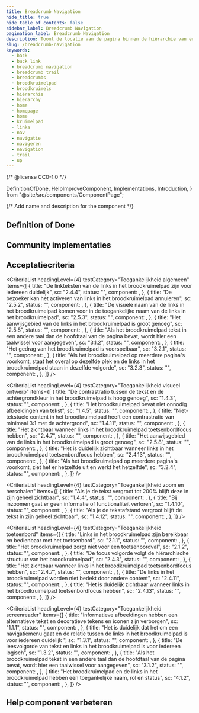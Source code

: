 ```yaml
---
title: Breadcrumb Navigation
hide_title: true
hide_table_of_contents: false
sidebar_label: Breadcrumb Navigation
pagination_label: Breadcrumb Navigation
description: Toont de locatie van de pagina binnen de hiërarchie van een website en biedt de mogelijkheid om tussen niveaus te navigeren.
slug: /breadcrumb-navigation
keywords:
  - back
  - back link
  - breadcrumb navigation
  - breadcrumb trail
  - breadcrumbs
  - broodkruimelpad
  - broodkruimels
  - hiërarchie
  - hierarchy
  - home
  - homepage
  - home
  - kruimelpad
  - links
  - nav
  - navigatie
  - navigeren
  - navigation
  - trail
  - up
---
```


{/* @license CC0-1.0 */}

  DefinitionOfDone,
  HelpImproveComponent,
  Implementations,
  Introduction,
} from "@site/src/components/ComponentPage";

{/* Add name and description for the component */}


<Introduction component={component} headingLevel={1} description={description} />

## Definition of Done

<DefinitionOfDone component={component} headingLevel={3} />

## Community implementaties

<Implementations component={component} headingLevel={3} />

## Acceptatiecriteria

<AcIntro />

<CriteriaList
  headingLevel={4}
  testCategory="Toegankelijkheid algemeen"
  items={[
    {
      title: "De linkteksten van de links in het broodkruimelpad zijn voor iedereen duidelijk",
      sc: "2.4.4",
      status: "",
      component: <Wcag244 />,
    },
    {
      title: "De bezoeker kan het activeren van links in het broodkruimelpad annuleren",
      sc: "2.5.2",
      status: "",
      component: <Wcag252 />,
    },
    {
      title:
        "De visuele naam van de links in het broodkruimelpad komen voor in de toegankelijke naam van de links in het broodkruimelpad",
      sc: "2.5.3",
      status: "",
      component: <Wcag253 />,
    },
    {
      title: "Het aanwijsgebied van de links in het broodkruimelpad is groot genoeg",
      sc: "2.5.8",
      status: "",
      component: <Wcag258 />,
    },
    {
      title:
        "Als het broodkruimelpad tekst in een andere taal dan de hoofdtaal van de pagina bevat, wordt hier een taalwissel voor aangegeven",
      sc: "3.1.2",
      status: "",
      component: <Wcag312 />,
    },
    {
      title: "Het gedrag van het broodkruimelpad is voorspelbaar",
      sc: "3.2.1",
      status: "",
      component: <Wcag321 />,
    },
    {
      title:
        "Als het broodkruimelpad op meerdere pagina's voorkomt, staat het overal op dezelfde plek en de links in het broodkruimelpad staan in dezelfde volgorde",
      sc: "3.2.3",
      status: "",
      component: <Wcag323 />,
    },
  ]}
/>

<CriteriaList
  headingLevel={4}
  testCategory="Toegankelijkheid visueel ontwerp"
  items={[
    {
      title: "De contrastratio tussen de tekst en de achtergrondkleur in het broodkruimelpad is hoog genoeg",
      sc: "1.4.3",
      status: "",
      component: <Wcag143 />,
    },
    {
      title: "Het broodkruimelpad bevat niet onnodig afbeeldingen van tekst",
      sc: "1.4.5",
      status: "",
      component: <Wcag145 />,
    },
    {
      title:
        "Niet-tekstuele content in het broodkruimelpad heeft een contrastratio van minimaal 3:1 met de achtergrond",
      sc: "1.4.11",
      status: "",
      component: <Wcag1411 />,
    },
    {
      title: "Het zichtbaar wanneer links in het broodkruimelpad toetsenbordfocus hebben",
      sc: "2.4.7",
      status: "",
      component: <Wcag247 />,
    },
    {
      title: "Het aanwijsgebied van de links in het broodkruimelpad is groot genoeg",
      sc: "2.5.8",
      status: "",
      component: <Wcag258 />,
    },
    {
      title: "Het is duidelijk zichtbaar wanneer links in het broodkruimelpad toetsenbordfocus hebben",
      sc: "2.4.13",
      status: "",
      component: <Wcag2413 />,
    },
    {
      title: "Als het broodkruimelpad op meerdere pagina's voorkomt, ziet het er hetzelfde uit en werkt het hetzelfde",
      sc: "3.2.4",
      status: "",
      component: <Wcag324 />,
    },
  ]}
/>

<CriteriaList
  headingLevel={4}
  testCategory="Toegankelijkheid zoom en herschalen"
  items={[
    {
      title: "Als je de tekst vergroot tot 200% blijft deze in zijn geheel zichtbaar",
      sc: "1.4.4",
      status: "",
      component: <Wcag144 />,
    },
    {
      title: "Bij inzoomen gaat er geen informatie of functionaliteit verloren",
      sc: "1.4.10",
      status: "",
      component: <Wcag1410 />,
    },
    {
      title: "Als je de tekstafstand vergroot blijft de tekst in zijn geheel zichtbaar",
      sc: "1.4.12",
      status: "",
      component: <Wcag1412 />,
    },
  ]}
/>

<CriteriaList
  headingLevel={4}
  testCategory="Toegankelijkheid toetsenbord"
  items={[
    {
      title: "Links in het broodkruimelpad zijn bereikbaar en bedienbaar met het toetsenbord",
      sc: "2.1.1",
      status: "",
      component: <Wcag211 />,
    },
    {
      title: "Het broodkruimelpad zorgt niet voor een toetsenbordval",
      sc: "2.1.2",
      status: "",
      component: <Wcag212 />,
    },
    {
      title: "De focus volgorde volgt de hiërarchische structuur van het broodkruimelpad",
      sc: "2.4.3",
      status: "",
      component: <Wcag243 />,
    },
    {
      title: "Het zichtbaar wanneer links in het broodkruimelpad toetsenbordfocus hebben",
      sc: "2.4.7",
      status: "",
      component: <Wcag247 />,
    },
    {
      title: "De links in het broodkruimelpad worden niet bedekt door andere content",
      sc: "2.4.11",
      status: "",
      component: <Wcag2411 />,
    },
    {
      title: "Het is duidelijk zichtbaar wanneer links in het broodkruimelpad toetsenbordfocus hebben",
      sc: "2.4.13",
      status: "",
      component: <Wcag2413 />,
    },
  ]}
/>

<CriteriaList
  headingLevel={4}
  testCategory="Toegankelijkheid screenreader"
  items={[
    {
      title: "Informatieve afbeeldingen hebben een alternatieve tekst en decoratieve tekens en iconen zijn verborgen",
      sc: "1.1.1",
      status: "",
      component: <Wcag111 />,
    },
    {
      title:
        "Het is duidelijk dat het om een navigatiemenu gaat en de relatie tussen de links in het broodkruimelpad is voor iedereen duidelijk ",
      sc: "1.3.1",
      status: "",
      component: <Wcag131 />,
    },
    {
      title: "De leesvolgorde van tekst en links in het broodkruimelpad is voor iedereen logisch",
      sc: "1.3.2",
      status: "",
      component: <Wcag132 />,
    },
    {
      title:
        "Als het broodkruimelpad tekst in een andere taal dan de hoofdtaal van de pagina bevat, wordt hier een taalwissel voor aangegeven",
      sc: "3.1.2",
      status: "",
      component: <Wcag312 />,
    },
    {
      title: "Het broodkruimelpad en de links in het broodkruimelpad hebben een toegankelijke naam, rol en status",
      sc: "4.1.2",
      status: "",
      component: <Wcag412 />,
    },
  ]}
/>

## Help component verbeteren

<HelpImproveComponent component={component} headingLevel={3} />
